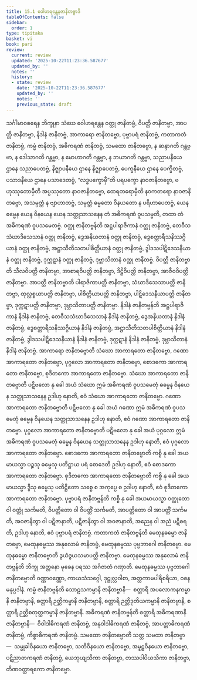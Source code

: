 ```yaml
---
title: 15.1 ဝေါဟရန္တေနဇာနိတဗ္ဗာဒိ
tableOfContents: false
sidebar:
  order: 1
type: tipitaka
basket: vi
book: pari
review:
  current: review
  updated: '2025-10-22T11:23:36.587677'
  updated_by: ''
  notes: ''
  history:
  - state: review
    date: '2025-10-22T11:23:36.587677'
    updated_by: ''
    notes: ''
    previous_state: draft
---
```



<ReviewStatus review={frontmatter.review} showDetails={true} />

<HypothesisAnnotation frontmatter={frontmatter} />

<DynamicBreadcrumb />

<Division number="368" book="pari" e="ch" v="5" p="290">

<Paragraph number="1836" book="pari">
သင်္ဂါမာဝစရေန ဘိက္ခုနာ သံဃေ ဝေါဟရန္တေန ဝတ္ထု ဇာနိတဗ္ဗံ, ဝိပတ္တိ ဇာနိတဗ္ဗာ, အာပတ္တိ ဇာနိတဗ္ဗာ, နိဒါနံ ဇာနိတဗ္ဗံ, အာကာရော ဇာနိတဗ္ဗော, ပုဗ္ဗာပရံ ဇာနိတဗ္ဗံ, ကတာကတံ ဇာနိတဗ္ဗံ, ကမ္မံ ဇာနိတဗ္ဗံ, အဓိကရဏံ ဇာနိတဗ္ဗံ, သမထော ဇာနိတဗ္ဗော, န ဆန္ဒာဂတိ ဂန္တဗ္ဗာ, န ဒေါသာဂတိ ဂန္တဗ္ဗာ, န မောဟာဂတိ ဂန္တဗ္ဗာ, န ဘယာဂတိ ဂန္တဗ္ဗာ, သညာပနီယေ ဌာနေ သညာပေတဗ္ဗံ, နိဇ္ဈာပနီယေ ဌာနေ နိဇ္ဈာပေတဗ္ဗံ, ပေက္ခနီယေ ဌာနေ ပေက္ခိတဗ္ဗံ, ပသာဒနီယေ ဌာနေ ပသာဒေတဗ္ဗံ, “လဒ္ဓပက္ခောမှီ”တိ ပရပက္ခော နာဝဇာနိတဗ္ဗော, ဗဟုဿုတောမှီတိ အပ္ပဿုတော နာဝဇာနိတဗ္ဗော, ထေရတရောမှီတိ နဝကတရော နာဝဇာနိတဗ္ဗော, အသမ္ပတ္တံ န ဗျာဟာတဗ္ဗံ, သမ္ပတ္တံ ဓမ္မတော ဝိနယတော န ပရိဟာပေတဗ္ဗံ, ယေန ဓမ္မေန ယေန ဝိနယေန ယေန သတ္ထုသာသနေန တံ အဓိကရဏံ ဝူပသမ္မတိ, တထာ တံ အဓိကရဏံ ဝူပသမေတဗ္ဗံ.
</Paragraph>

</Division>
<Division number="369" book="pari" e="ch" v="5" p="290">

<Paragraph number="1837" book="pari">
<Emphasis>ဝတ္ထု ဇာနိတဗ္ဗန်</Emphasis>တိ အဋ္ဌပါရာဇိကာနံ ဝတ္ထု ဇာနိတဗ္ဗံ, တေဝီသသံဃာဒိသေသာနံ ဝတ္ထု ဇာနိတဗ္ဗံ, ဒွေအနိယတာနံ ဝတ္ထု ဇာနိတဗ္ဗံ, ဒွေစတ္တာရီသနိဿဂ္ဂိယာနံ ဝတ္ထု ဇာနိတဗ္ဗံ, အဋ္ဌာသီတိသတပါစိတ္တိယာနံ ဝတ္ထု ဇာနိတဗ္ဗံ, ဒွါဒသပါဋိဒေသနီယာနံ ဝတ္ထု ဇာနိတဗ္ဗံ, ဒုက္ကဋာနံ ဝတ္ထု ဇာနိတဗ္ဗံ, ဒုဗ္ဘာသိတာနံ ဝတ္ထု ဇာနိတဗ္ဗံ.
</Paragraph>

</Division>
<Division number="370" book="pari" e="ch" v="5" p="290">

<Paragraph number="1838" book="pari">
<Emphasis>ဝိပတ္တိ ဇာနိတဗ္ဗာ</Emphasis>တိ သီလဝိပတ္တိ ဇာနိတဗ္ဗာ, အာစာရဝိပတ္တိ ဇာနိတဗ္ဗာ, ဒိဋ္ဌိဝိပတ္တိ ဇာနိတဗ္ဗာ, အာဇီဝဝိပတ္တိ ဇာနိတဗ္ဗာ.
</Paragraph>

</Division>
<Division number="371" book="pari" e="ch" v="5" p="290">

<Paragraph number="1839" book="pari">
<Emphasis>အာပတ္တိ ဇာနိတဗ္ဗာ</Emphasis>တိ ပါရာဇိကာပတ္တိ ဇာနိတဗ္ဗာ, သံဃာဒိသေသာပတ္တိ ဇာနိတဗ္ဗာ, ထုလ္လစ္စယာပတ္တိ ဇာနိတဗ္ဗာ, ပါစိတ္တိယာပတ္တိ ဇာနိတဗ္ဗာ, ပါဋိဒေသနီယာပတ္တိ ဇာနိတဗ္ဗာ, ဒုက္ကဋာပတ္တိ ဇာနိတဗ္ဗာ, ဒုဗ္ဘာသိတာပတ္တိ ဇာနိတဗ္ဗာ.
</Paragraph>

</Division>
<Division number="372" book="pari" e="ch" v="5" p="291">

<Paragraph number="1840" book="pari">
<Emphasis>နိဒါနံ</Emphasis> <Emphasis>ဇာနိတဗ္ဗန်</Emphasis>တိ အဋ္ဌပါရာဇိကာနံ နိဒါနံ ဇာနိတဗ္ဗံ, တေဝီသသံဃာဒိသေသာနံ နိဒါနံ ဇာနိတဗ္ဗံ, ဒွေအနိယတာနံ နိဒါနံ ဇာနိတဗ္ဗံ, ဒွေစတ္တာရီသနိဿဂ္ဂိယာနံ နိဒါနံ ဇာနိတဗ္ဗံ, အဋ္ဌာသီတိသတပါစိတ္တိယာနံ နိဒါနံ ဇာနိတဗ္ဗံ, ဒွါဒသပါဋိဒေသနီယာနံ နိဒါနံ ဇာနိတဗ္ဗံ, ဒုက္ကဋာနံ နိဒါနံ ဇာနိတဗ္ဗံ, ဒုဗ္ဘာသိတာနံ နိဒါနံ ဇာနိတဗ္ဗံ.
</Paragraph>

</Division>
<Division number="373" book="pari" e="ch" v="5" p="291">

<Paragraph number="1841" book="pari">
<Emphasis>အာကာရော ဇာနိတဗ္ဗော</Emphasis>တိ သံဃော အာကာရတော ဇာနိတဗ္ဗော, ဂဏော အာကာရတော ဇာနိတဗ္ဗော, ပုဂ္ဂလော အာကာရတော ဇာနိတဗ္ဗော, စောဒကော အာကာရတော ဇာနိတဗ္ဗော, စုဒိတကော အာကာရတော ဇာနိတဗ္ဗော. <Emphasis>သံဃော အာကာရတော ဇာနိတဗ္ဗော</Emphasis>တိ ပဋိဗလော နု ခေါ အယံ သံဃော ဣမံ အဓိကရဏံ ဝူပသမေတုံ ဓမ္မေန ဝိနယေန သတ္ထုသာသနေန ဥဒါဟု နောတိ, ဧဝံ သံဃော အာကာရတော ဇာနိတဗ္ဗော. <Emphasis>ဂဏော အာကာရတော ဇာနိတဗ္ဗော</Emphasis>တိ ပဋိဗလော နု ခေါ အယံ ဂဏော ဣမံ အဓိကရဏံ ဝူပသမေတုံ ဓမ္မေန ဝိနယေန သတ္ထုသာသနေန ဥဒါဟု နောတိ, ဧဝံ ဂဏော အာကာရတော ဇာနိတဗ္ဗော. <Emphasis>ပုဂ္ဂလော အာကာရတော ဇာနိတဗ္ဗော</Emphasis>တိ ပဋိဗလော နု ခေါ အယံ ပုဂ္ဂလော ဣမံ အဓိကရဏံ ဝူပသမေတုံ ဓမ္မေန ဝိနယေန သတ္ထုသာသနေန ဥဒါဟု နောတိ, ဧဝံ ပုဂ္ဂလော အာကာရတော ဇာနိတဗ္ဗော. <Emphasis>စောဒကော အာကာရတော ဇာနိတဗ္ဗော</Emphasis>တိ ကစ္စိ နု ခေါ အယမာယသ္မာ ပဉ္စသု ဓမ္မေသု ပတိဋ္ဌာယ ပရံ စောဒေတိ ဥဒါဟု နောတိ, ဧဝံ စောဒကော အာကာရတော ဇာနိတဗ္ဗော. <Emphasis>စုဒိတကော အာကာရတော ဇာနိတဗ္ဗော</Emphasis>တိ ကစ္စိ နု ခေါ အယမာယသ္မာ ဒွီသု ဓမ္မေသု ပတိဋ္ဌိတော သစ္စေ စ အကုပ္ပေ စ ဥဒါဟု နောတိ, ဧဝံ စုဒိတကော အာကာရတော ဇာနိတဗ္ဗော.
</Paragraph>

</Division>
<Division number="374" book="pari" e="ch" v="5" p="291">

<Paragraph number="1842" book="pari">
<Emphasis>ပုဗ္ဗာပရံ ဇာနိတဗ္ဗန်</Emphasis>တိ ကစ္စိ နု ခေါ အယမာယသ္မာ ဝတ္ထုတော ဝါ ဝတ္ထုံ သင်္ကမတိ, ဝိပတ္တိတော ဝါ ဝိပတ္တိံ သင်္ကမတိ, အာပတ္တိတော ဝါ အာပတ္တိံ သင်္ကမတိ, အဝဇာနိတွာ ဝါ ပဋိဇာနာတိ, ပဋိဇာနိတွာ ဝါ အဝဇာနာတိ, အညေန ဝါ အညံ ပဋိစရတိ, ဥဒါဟု နောတိ, ဧဝံ ပုဗ္ဗာပရံ ဇာနိတဗ္ဗံ.
</Paragraph>

</Division>
<Division number="375" book="pari" e="ch" v="5" p="291">

<Paragraph number="1843" book="pari">
<Emphasis>ကတာကတံ ဇာနိတဗ္ဗန်</Emphasis>တိ မေထုနဓမ္မော ဇာနိတဗ္ဗော, မေထုနဓမ္မဿ အနုလောမံ ဇာနိတဗ္ဗံ, မေထုနဓမ္မဿ ပုဗ္ဗဘာဂေါ ဇာနိတဗ္ဗော. <Emphasis>မေထုနဓမ္မော ဇာနိတဗ္ဗော</Emphasis>တိ ဒွယံဒွယသမာပတ္တိ ဇာနိတဗ္ဗာ. <Emphasis>မေထုနဓမ္မဿ အနုလောမံ</Emphasis> <Emphasis>ဇာနိတဗ္ဗန်</Emphasis>တိ ဘိက္ခု အတ္တနော မုခေန ပရဿ အင်္ဂဇာတံ ဂဏှာတိ. <Emphasis>မေထုနဓမ္မဿ ပုဗ္ဗဘာဂေါ ဇာနိတဗ္ဗော</Emphasis>တိ ဝဏ္ဏာဝဏ္ဏော, ကာယသံသဂ္ဂေါ, ဒုဋ္ဌုလ္လဝါစာ, အတ္တကာမပါရိစရိယာ, ဝစနမနုပ္ပဒါနံ.
</Paragraph>

</Division>
<Division number="376" book="pari" e="ch" v="5" p="292">

<Paragraph number="1844" book="pari">
<Emphasis>ကမ္မံ ဇာနိတဗ္ဗန်</Emphasis>တိ သောဠသကမ္မာနိ ဇာနိတဗ္ဗာနိ—  စတ္တာရိ အပလောကနကမ္မာနိ ဇာနိတဗ္ဗာနိ, စတ္တာရိ ဉတ္တိကမ္မာနိ ဇာနိတဗ္ဗာနိ, စတ္တာရိ ဉတ္တိဒုတိယကမ္မာနိ ဇာနိတဗ္ဗာနိ, စတ္တာရိ ဉတ္တိစတုတ္ထကမ္မာနိ ဇာနိတဗ္ဗာနိ.
</Paragraph>

</Division>
<Division number="377" book="pari" e="ch" v="5" p="292">

<Paragraph number="1845" book="pari">
<Emphasis>အဓိကရဏံ ဇာနိတဗ္ဗန်</Emphasis>တိ စတ္တာရိ အဓိကရဏာနိ ဇာနိတဗ္ဗာနိ—  ဝိဝါဒါဓိကရဏံ ဇာနိတဗ္ဗံ, အနုဝါဒါဓိကရဏံ ဇာနိတဗ္ဗံ, အာပတ္တာဓိကရဏံ ဇာနိတဗ္ဗံ, ကိစ္စာဓိကရဏံ ဇာနိတဗ္ဗံ.
</Paragraph>

</Division>
<Division number="378" book="pari" e="ch" v="5" p="292">

<Paragraph number="1846" book="pari">
<Emphasis>သမထော ဇာနိတဗ္ဗော</Emphasis>တိ သတ္တ သမထာ ဇာနိတဗ္ဗာ—  သမ္မုခါဝိနယော ဇာနိတဗ္ဗော, သတိဝိနယော ဇာနိတဗ္ဗော, အမူဠှဝိနယော ဇာနိတဗ္ဗော, ပဋိညာတကရဏံ ဇာနိတဗ္ဗံ, ယေဘုယျသိကာ ဇာနိတဗ္ဗာ, တဿပါပိယသိကာ ဇာနိတဗ္ဗာ, တိဏဝတ္ထာရကော ဇာနိတဗ္ဗော.
</Paragraph>
</Division>